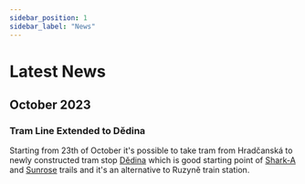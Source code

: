```yaml
---
sidebar_position: 1
sidebar_label: "News"
---
```


# Latest News

## October 2023

### Tram Line Extended to Dědina

Starting from 23th of October it's possible to take tram from Hradčanská to newly constructed tram stop
[Dědina](https://mapy.cz/turisticka?source=pubt&id=25793830&ds=1&x=14.3014555&y=50.0898164&z=17)
which is good starting point of [Shark-A](trails/shark-a) and [Sunrose](trails/sunrose) trails
and it's an alternative to Ruzyně train station.